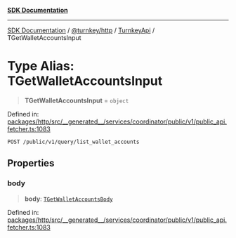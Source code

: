 [**SDK Documentation**](../../../../../README.mdx)

***

[SDK Documentation](../../../../../packages.mdx) / [@turnkey/http](../../../README.mdx) / [TurnkeyApi](../README.mdx) / TGetWalletAccountsInput

# Type Alias: TGetWalletAccountsInput

> **TGetWalletAccountsInput** = `object`

Defined in: [packages/http/src/\_\_generated\_\_/services/coordinator/public/v1/public\_api.fetcher.ts:1083](https://github.com/tkhq/sdk/blob/e1b1a69bdd608320aaf03cc2dbbf68dc0c52b28d/packages/http/src/__generated__/services/coordinator/public/v1/public_api.fetcher.ts#L1083)

`POST /public/v1/query/list_wallet_accounts`

## Properties

### body

> **body**: [`TGetWalletAccountsBody`](TGetWalletAccountsBody.mdx)

Defined in: [packages/http/src/\_\_generated\_\_/services/coordinator/public/v1/public\_api.fetcher.ts:1083](https://github.com/tkhq/sdk/blob/e1b1a69bdd608320aaf03cc2dbbf68dc0c52b28d/packages/http/src/__generated__/services/coordinator/public/v1/public_api.fetcher.ts#L1083)
